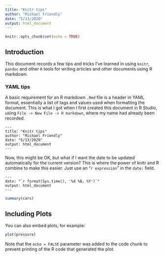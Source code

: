 ```yaml
---
title: "Knitr tips"
author: "Michael Friendly"
date: "5/13/2020"
output: html_document
---
```


```r
knitr::opts_chunk$set(echo = TRUE)
```

## Introduction

This document records a few tips and tricks I've learned in using `knitr`, `pandoc` and other `R` tools
for writing articles and other documents using R markdown.

### YAML tips

A basic requirement for an R markdown `.Rmd` file is a header in YAML format, essentially a list of
tags and values used when formatting the document.  This is what I got when I first created this document
in R Studio, using `File -> New File -> R markdown`, where my name had already been recorded.

```
---
title: "Knitr tips"
author: "Michael Friendly"
date: "5/13/2020"
output: html_document
---
```

Now, this might be OK, but what if I want the date to be updated automatically for the current version?
This is where the power of knitr and R combine to make this easier.  Just use an "`r expression`"
in the `date:` field.

```
---
date: "`r format(Sys.time(), '%d %B, %Y')`"
output: html_document
---
```




```r
summary(cars)
```

## Including Plots

You can also embed plots, for example:

```r
plot(pressure)
```

Note that the `echo = FALSE` parameter was added to the code chunk to prevent printing of the R code that generated the plot.
